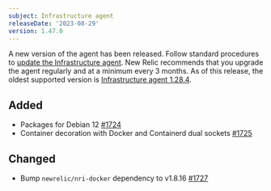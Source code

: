 ```yaml
---
subject: Infrastructure agent
releaseDate: '2023-08-29'
version: 1.47.0
---
```


A new version of the agent has been released. Follow standard procedures to [update the Infrastructure agent](https://docs.newrelic.com/docs/infrastructure/install-configure-manage-infrastructure/update-or-uninstall/update-infrastructure-agent).
New Relic recommends that you upgrade the agent regularly and at a minimum every 3 months. As of this release, the oldest supported version is [Infrastructure agent 1.28.4](https://docs.newrelic.com/docs/release-notes/infrastructure-release-notes/infrastructure-agent-release-notes/new-relic-infrastructure-agent-1284/).

## Added

* Packages for Debian 12 [#1724](https://github.com/newrelic/infrastructure-agent/pull/1724)
* Container decoration with Docker and Containerd dual sockets [#1725](https://github.com/newrelic/infrastructure-agent/pull/1725)

## Changed

* Bump `newrelic/nri-docker` dependency to v1.8.16 [#1727](https://github.com/newrelic/infrastructure-agent/pull/1727)
